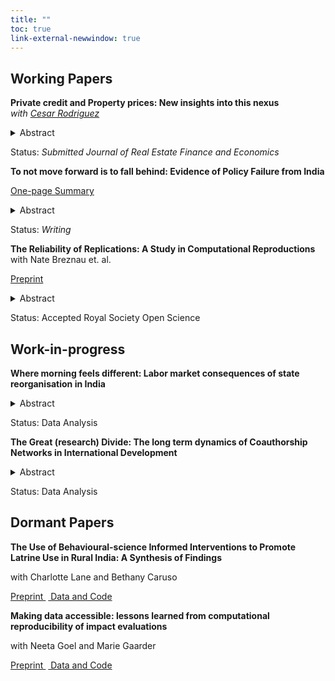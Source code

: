 ```yaml
---
title: ""
toc: true 
link-external-newwindow: true
---
```


## Working Papers

**Private credit and Property prices: New insights into this nexus**</br> *with <a href="https://sites.google.com/site/cesarruy"> Cesar Rodriguez </a>*

<details>

<summary>Abstract</summary>
The relationship between the dynamics of property prices and private credit has long been a focal point for economists and policymakers, particularly given its role in financial stability. Understanding this relationship is especially crucial for developing economies, where financial markets are often less mature and more vulnerable to external shocks. This paper examines this relationship using quarterly data from 27 countries spanning 1982 to 2021. Through an instrumental variables approach that addresses endogeneity concerns, we identify three key findings. First, property price growth consistently drives private credit growth across both developed and developing economies, with a one percentage point increase in property prices associated with a 0.35 percentage point rise in private credit growth. Second, conventional macroeconomic factors such as interest rates, inflation, and GDP growth affect credit dynamics differently across development levels. Third, external factors, particularly trade openness and commodity price fluctuations, play an especially significant role in shaping credit dynamics in developing countries. Additionally, our analysis suggests that the property price-credit nexus has evolved, with notable shifts occurring around major economic events. Our results are robust to various sensitivity checks and alternative specifications and methodologies. These findings have important implications for the design of macroprudential policies, especially in developing economies where institutional capacities may differ from more developed markets.
</details>

Status: *Submitted Journal of Real Estate Finance and Economics*

**To not move forward is to fall behind: Evidence of Policy Failure from India**</br>

<a href="https://oregonstate.box.com/s/zkuxpafyb0ljsqf2kop0mjtwt14yfdga"> One-page Summary </a>

<details>

<summary>Abstract</summary>
This paper studies the effect of non-implementation of education reforms on enrollment levels at the elementary school level in India. The paper exploits a unique natural experiment in which the Right of Children to Free and Compulsory Education (RTE) Act of 2009 was implemented in India, except for the state (now UT) of Jammu & Kashmir (J&K). Using a quasi-experimental synthetic control approach, I estimate the causal impact of the non-implementation of the RTE act on enrollment levels in elementary schools in J&K. Using household surveys and administrative data from the Ministry of Education, I find that on average nearly 300,000 (16.8% more than pre-RTE enrollments) additional elementary-aged children could have enrolled annually if the act had been rolled out in J&K.  
</details>

Status: *Writing*

**The Reliability of Replications: A Study in Computational Reproductions** </br>
with Nate Breznau et. al.

<a href="https://www.doi.org/10.31235/osf.io/j7qta"> Preprint </a>

<details>

<summary>Abstract</summary>
This paper reports findings from a crowdsourced replication. Eighty-five independent teams attempted a computational replication of results reported in an original study of policy preferences and immigration by fitting the same statistical models to the same data. The replication involved an experimental condition. Random assignment put participating teams into either the transparent group that received the original study and code, or the opaque group receiving only a methods section, rough results description and no code. The transparent group mostly verified the numerical results of the original study with the same sign and p-value threshold (95.7%), while the opaque group had less success (89.3%). Exact numerical reproductions to the second decimal place were far less common (76.9% and 48.1%), and the number of teams who verified at least 95% of all effects in all models they ran was 79.5% and 65.2% respectively. Therefore, the reliability we quantify depends on how reliability is defined, but most definitions suggest it would take a minimum of three independent replications to achieve reliability. Qualitative investigation of the teams’ workflows reveals many causes of error including mistakes and procedural variations. Although minor error across researchers is not surprising, we show this occurs where it is least expected in the case of computational reproduction. Even when we curate the results to boost ecological validity, the error remains large enough to undermine reliability between researchers to some extent. The presence of inter-researcher variability may explain some of the current “reliability crisis” in the social sciences because it may be undetected in all forms of research involving data analysis. The obvious implication of our study is more transparency. Broader implications are that researcher variability adds an additional meta-source of error that may not derive from conscious measurement or modeling decisions, and that replications cannot alone resolve this type of uncertainty.

</details>

Status: Accepted Royal Society Open Science 

## Work-in-progress

**Where morning feels different: Labor market consequences of state reorganisation in India**

<details>

<summary>Abstract</summary>
... Coming soon
</details>

Status: Data Analysis

**The Great (research) Divide: The long term dynamics of Coauthorship Networks in International Development**

<details>

<summary>Abstract</summary>
... Coming soon
</details>

Status: Data Analysis

## Dormant Papers
**The Use of Behavioural-science Informed Interventions to Promote Latrine Use in Rural India: A Synthesis of Findings** </br>

with Charlotte Lane and Bethany Caruso

<a href="https://www.doi.org/10.31222/osf.io/g7cmd"> Preprint </a>\ <a href="https://doi.org/10.7910/DVN/IDJ8FJ"> Data and Code </a>\

**Making data accessible: lessons learned from computational reproducibility of impact evaluations** </br>

with Neeta Goel and Marie Gaarder

<a href="https://www.doi.org/10.31219/osf.io/4jvq2"> Preprint </a>\ <a href="https://doi.org/10.7910/DVN/FPNITS"> Data and Code </a>\

